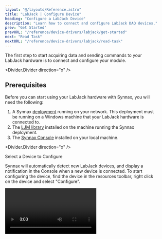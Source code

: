 ```yaml
---
layout: "@/layouts/Reference.astro"
title: "LabJack | Configure Device"
heading: "Configure a LabJack Device"
description: "Learn how to connect and configure LabJack DAQ devices."
prev: "Get Started"
prevURL: "/reference/device-drivers/labjack/get-started"
next: "Read Task"
nextURL: "/reference/device-drivers/labjack/read-task"
---
```



The first step to start acquiring data and sending commands to your LabJack hardware is
to connect and configure your module.

<Divider.Divider direction="x" />

## Prerequisites

Before you can start using your LabJack hardware with Synnax, you will need the following:

1. A Synnax [deployment](/reference/cluster/quick-start) running on your network. This
   deployment must be running on a Windows machine that your LabJack hardware is
   connected to.
2. The [LJM
   library](https://support.labjack.com/docs/ljm-software-installer-downloads-t4-t7-t8-digit)
   installed on the machine running the Synnax deployment.
3. The [Synnax Console](/reference/console/get-started) installed on your local machine.

<Divider.Divider direction="x" />

<StepText level="h2" step={1}>Select a Device to Configure</StepText>

Synnax will automatically detect new LabJack devices, and display a notification in the
Console when a new device is connected. To start configuring the device, find the device
in the resources toolbar, right click on the device and select "Configure".

<Video client:only="react" id="device-drivers/labjack/configure-device/open" />

<Divider.Divider direction="x" />

<StepText level="h2" step={2}>Name Your Device</StepText>

The first step in the configuration dialog will prompt you to name your device. This name
will be used to identify the device in Synnax.

<Image client:only="react" id="device-drivers/labjack/configure-device/name" />

<Divider.Divider direction="x" />

<StepText level="h2" step={3}>
  Set the Device Identifier
</StepText>

Next, you'll need to set a short device identifier. This identifier will prefix the
names of all of the channels on your device. Synnax will automatically suggest a few
identifiers, although you're welcome to create your own.

<Image client:only="react" id="device-drivers/labjack/configure-device/identifier" />

<Divider.Divider direction="x" />

<StepText level="h2" step={3}>Save the Configuration</StepText>

Once you're happy with the name and identifier, the last step is to save the
configuration by hitting the blue "Save" button in the bottom right corner.

<Divider.Divider direction="x" />
